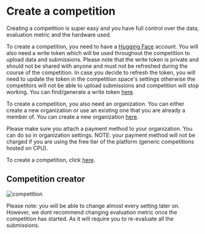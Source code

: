 # Create a competition

Creating a competition is super easy and you have full control over the data, evaluation metric and the hardware used.

To create a competition, you need to have a [Hugging Face](https://huggingface.co) account. You will also need a write token which will be used throughout the competition to upload data and submissions.
Please note that the write token is private and should not be shared with anyone and must not be refreshed during the course of the competition.
In case you decide to refresh the token, you will need to update the token in the competition space's settings otherwise the competitors will not be able to upload submissions and competition will stop working.
You can find/generate a write token [here](https://huggingface.co/settings/tokens).

To create a competition, you also need an organization. You can either create a new organization or use an existing one that you are already a member of.
You can create a new organization [here](https://huggingface.co/organizations/new).

Please make sure you attach a payment method to your organization. You can do so in organization settings.
NOTE: your payment method will not be charged if you are using the free tier of the platform (generic competitions hosted on CPU).

To create a competition, click [here](https://huggingface.co/spaces/competitions/create).

## Competition creator

![competition](https://github.com/abhishekkrthakur/public_images/blob/main/competition_creator.png?raw=true)

Please note: you will be able to change almost every setting later on. However, we dont recommend changing evaluation metric once the competition has started.
As it will require you to re-evaluate all the submissions.
